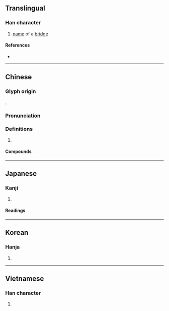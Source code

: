 {{character info}}
==Translingual==

===Han character===
{{Han char|rn=32|rad=土|as=07|sn=10|four=47127|canj=GNIB|ids=⿰土甬}}

# [[name]] of a [[bridge]]

====References====
* {{Han ref|kx=0229.240|dkj=05112|dj=0465.140|hdz=10447.140|uh=57C7|ud=22471|bh=D155|bd=53589}}

----

==Chinese==
{{zh-forms}}

===Glyph origin===
{{Han etym}}
{{Han compound|土|甬|ls=psc|c1=s|c2=p|t1=earth}}.

===Pronunciation===
{{zh-pron
|m=yǒng
|c=cung1,jung2,tung2
|mc=y
|oc=y
|cat=
}}

===Definitions===
{{zh-hanzi}}

# {{rfdef|zh}}

====Compounds====
{{zh-der|埇橋}}

----

==Japanese==

===Kanji===
{{ja-kanji|grade=|rs=土07}}

# {{rfdef|ja|sort=土07}}

====Readings====
{{ja-readings|on=[[よう]] (yō), [[ゆ]] (yu)|kun=[[おきつち]] (okitsuchi)}}

----

==Korean==

===Hanja===
{{ko-hanja|hangeul=용}}

# {{rfdef|ko|sort=土07}}

----

==Vietnamese==

===Han character===
{{vi-readings|reading=thõng|rs=土07}}

# {{rfdef|vi|sort=土07}}